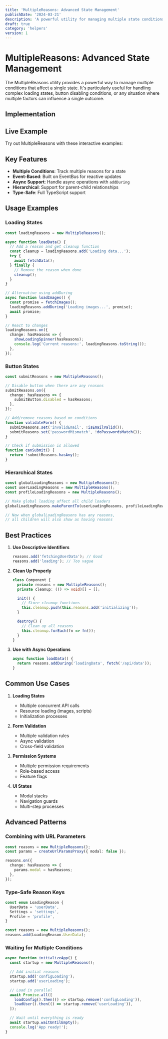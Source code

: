 ```yaml
---
title: 'MultipleReasons: Advanced State Management'
publishDate: '2024-03-21'
description: 'A powerful utility for managing multiple state conditions'
draft: true
category: 'helpers'
version: 1
---
```



# MultipleReasons: Advanced State Management

The MultipleReasons utility provides a powerful way to manage multiple conditions that affect a single state. It's particularly useful for handling complex loading states, button disabling conditions, or any situation where multiple factors can influence a single outcome.

## Implementation

<CodeSnippet file="many-reasons.ts" />

## Live Example

Try out MultipleReasons with these interactive examples:

<Example component="many-reasons-example" />

## Key Features

- **Multiple Conditions**: Track multiple reasons for a state
- **Event-Based**: Built on EventBus for reactive updates
- **Async Support**: Handle async operations with `addDuring`
- **Hierarchical**: Support for parent-child relationships
- **Type-Safe**: Full TypeScript support

## Usage Examples

### Loading States

```typescript
const loadingReasons = new MultipleReasons();

async function loadData() {
  // Add a reason and get cleanup function
  const cleanup = loadingReasons.add('Loading data...');
  try {
    await fetchData();
  } finally {
    // Remove the reason when done
    cleanup();
  }
}

// Alternative using addDuring
async function loadImages() {
  const promise = fetchImages();
  loadingReasons.addDuring('Loading images...', promise);
  await promise;
}

// React to changes
loadingReasons.on({
  change: hasReasons => {
    showLoadingSpinner(hasReasons);
    console.log('Current reasons:', loadingReasons.toString());
  },
});
```

### Button States

```typescript
const submitReasons = new MultipleReasons();

// Disable button when there are any reasons
submitReasons.on({
  change: hasReasons => {
    submitButton.disabled = hasReasons;
  },
});

// Add/remove reasons based on conditions
function validateForm() {
  submitReasons.set('invalidEmail', !isEmailValid());
  submitReasons.set('passwordMismatch', !doPasswordsMatch());
}

// Check if submission is allowed
function canSubmit() {
  return !submitReasons.hasAny();
}
```

### Hierarchical States

```typescript
const globalLoadingReasons = new MultipleReasons();
const userLoadingReasons = new MultipleReasons();
const profileLoadingReasons = new MultipleReasons();

// Make global loading affect all child loaders
globalLoadingReasons.makeParentTo(userLoadingReasons, profileLoadingReasons);

// Now when globalLoadingReasons has any reasons,
// all children will also show as having reasons
```

## Best Practices

1. **Use Descriptive Identifiers**

   ```typescript
   reasons.add('fetchingUserData'); // Good
   reasons.add('loading'); // Too vague
   ```

2. **Clean Up Properly**

   ```typescript
   class Component {
     private reasons = new MultipleReasons();
     private cleanup: (() => void)[] = [];

     init() {
       // Store cleanup functions
       this.cleanup.push(this.reasons.add('initializing'));
     }

     destroy() {
       // Clean up all reasons
       this.cleanup.forEach(fn => fn());
     }
   }
   ```

3. **Use with Async Operations**
   ```typescript
   async function loadData() {
     return reasons.addDuring('loadingData', fetch('/api/data'));
   }
   ```

## Common Use Cases

1. **Loading States**

   - Multiple concurrent API calls
   - Resource loading (images, scripts)
   - Initialization processes

2. **Form Validation**

   - Multiple validation rules
   - Async validation
   - Cross-field validation

3. **Permission Systems**

   - Multiple permission requirements
   - Role-based access
   - Feature flags

4. **UI States**
   - Modal stacks
   - Navigation guards
   - Multi-step processes

## Advanced Patterns

### Combining with URL Parameters

```typescript
const reasons = new MultipleReasons();
const params = createUrlParamsProxy({ modal: false });

reasons.on({
  change: hasReasons => {
    params.modal = hasReasons;
  },
});
```

### Type-Safe Reason Keys

```typescript
const enum LoadingReason {
  UserData = 'userData',
  Settings = 'settings',
  Profile = 'profile',
}

const reasons = new MultipleReasons();
reasons.add(LoadingReason.UserData);
```

### Waiting for Multiple Conditions

```typescript
async function initializeApp() {
  const startup = new MultipleReasons();

  // Add initial reasons
  startup.add('configLoading');
  startup.add('userLoading');

  // Load in parallel
  await Promise.all([
    loadConfig().then(() => startup.remove('configLoading')),
    loadUser().then(() => startup.remove('userLoading')),
  ]);

  // Wait until everything is ready
  await startup.waitUntilEmpty();
  console.log('App ready!');
}
```
